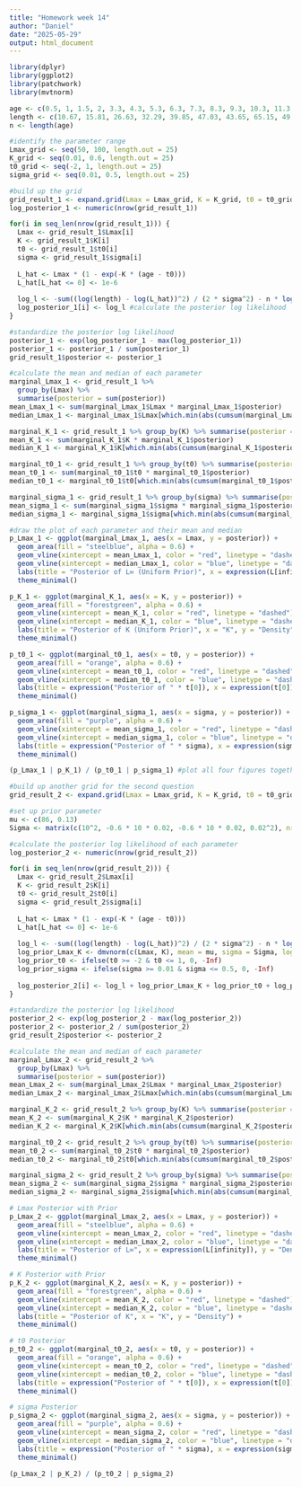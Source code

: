 ```yaml
---
title: "Homework week 14"
author: "Daniel"
date: "2025-05-29"
output: html_document
---
```


```r
library(dplyr)
library(ggplot2)
library(patchwork)
library(mvtnorm)
```

```r
age <- c(0.5, 1, 1.5, 2, 3.3, 4.3, 5.3, 6.3, 7.3, 8.3, 9.3, 10.3, 11.3, 12.3, 14)
length <- c(10.67, 15.81, 26.63, 32.29, 39.85, 47.03, 43.65, 65.15, 49.68, 53.97, 52.69, 55.98, 53.51, 61.32, 67.56)
n <- length(age)
```

```r
#identify the parameter range
Lmax_grid <- seq(50, 100, length.out = 25)
K_grid <- seq(0.01, 0.6, length.out = 25)
t0_grid <- seq(-2, 1, length.out = 25)
sigma_grid <- seq(0.01, 0.5, length.out = 25)
```

```r
#build up the grid
grid_result_1 <- expand.grid(Lmax = Lmax_grid, K = K_grid, t0 = t0_grid, sigma = sigma_grid)
log_posterior_1 <- numeric(nrow(grid_result_1))
```

```r
for(i in seq_len(nrow(grid_result_1))) {
  Lmax <- grid_result_1$Lmax[i]
  K <- grid_result_1$K[i]
  t0 <- grid_result_1$t0[i]
  sigma <- grid_result_1$sigma[i]
  
  L_hat <- Lmax * (1 - exp(-K * (age - t0)))
  L_hat[L_hat <= 0] <- 1e-6
  
  log_l <- -sum((log(length) - log(L_hat))^2) / (2 * sigma^2) - n * log(sigma)
  log_posterior_1[i] <- log_l #calculate the posterior log likelihood
}
```

```r
#standardize the posterior log likelihood
posterior_1 <- exp(log_posterior_1 - max(log_posterior_1))
posterior_1 <- posterior_1 / sum(posterior_1)
grid_result_1$posterior <- posterior_1
```

```r
#calculate the mean and median of each parameter
marginal_Lmax_1 <- grid_result_1 %>% 
  group_by(Lmax) %>% 
  summarise(posterior = sum(posterior))
mean_Lmax_1 <- sum(marginal_Lmax_1$Lmax * marginal_Lmax_1$posterior)
median_Lmax_1 <- marginal_Lmax_1$Lmax[which.min(abs(cumsum(marginal_Lmax_1$posterior) - 0.5))]

marginal_K_1 <- grid_result_1 %>% group_by(K) %>% summarise(posterior = sum(posterior))
mean_K_1 <- sum(marginal_K_1$K * marginal_K_1$posterior)
median_K_1 <- marginal_K_1$K[which.min(abs(cumsum(marginal_K_1$posterior) - 0.5))]

marginal_t0_1 <- grid_result_1 %>% group_by(t0) %>% summarise(posterior = sum(posterior))
mean_t0_1 <- sum(marginal_t0_1$t0 * marginal_t0_1$posterior)
median_t0_1 <- marginal_t0_1$t0[which.min(abs(cumsum(marginal_t0_1$posterior) - 0.5))]

marginal_sigma_1 <- grid_result_1 %>% group_by(sigma) %>% summarise(posterior = sum(posterior))
mean_sigma_1 <- sum(marginal_sigma_1$sigma * marginal_sigma_1$posterior)
median_sigma_1 <- marginal_sigma_1$sigma[which.min(abs(cumsum(marginal_sigma_1$posterior) - 0.5))]
```

```r
#draw the plot of each parameter and their mean and median
p_Lmax_1 <- ggplot(marginal_Lmax_1, aes(x = Lmax, y = posterior)) +
  geom_area(fill = "steelblue", alpha = 0.6) +
  geom_vline(xintercept = mean_Lmax_1, color = "red", linetype = "dashed") +
  geom_vline(xintercept = median_Lmax_1, color = "blue", linetype = "dashed") +
  labs(title = "Posterior of L∞ (Uniform Prior)", x = expression(L[infinity]), y = "Density") +
  theme_minimal()

p_K_1 <- ggplot(marginal_K_1, aes(x = K, y = posterior)) +
  geom_area(fill = "forestgreen", alpha = 0.6) +
  geom_vline(xintercept = mean_K_1, color = "red", linetype = "dashed") +
  geom_vline(xintercept = median_K_1, color = "blue", linetype = "dashed") +
  labs(title = "Posterior of K (Uniform Prior)", x = "K", y = "Density") +
  theme_minimal()

p_t0_1 <- ggplot(marginal_t0_1, aes(x = t0, y = posterior)) +
  geom_area(fill = "orange", alpha = 0.6) +
  geom_vline(xintercept = mean_t0_1, color = "red", linetype = "dashed") +
  geom_vline(xintercept = median_t0_1, color = "blue", linetype = "dashed") +
  labs(title = expression("Posterior of " * t[0]), x = expression(t[0]), y = "Density") +
  theme_minimal()

p_sigma_1 <- ggplot(marginal_sigma_1, aes(x = sigma, y = posterior)) +
  geom_area(fill = "purple", alpha = 0.6) +
  geom_vline(xintercept = mean_sigma_1, color = "red", linetype = "dashed") +
  geom_vline(xintercept = median_sigma_1, color = "blue", linetype = "dashed") +
  labs(title = expression("Posterior of " * sigma), x = expression(sigma), y = "Density") +
  theme_minimal()

(p_Lmax_1 | p_K_1) / (p_t0_1 | p_sigma_1) #plot all four figures together
```

```r
#build up another grid for the second question
grid_result_2 <- expand.grid(Lmax = Lmax_grid, K = K_grid, t0 = t0_grid, sigma = sigma_grid)

```

```r
#set up prior parameter
mu <- c(86, 0.13)
Sigma <- matrix(c(10^2, -0.6 * 10 * 0.02, -0.6 * 10 * 0.02, 0.02^2), nrow = 2)

```

```r
#calculate the posterior log likelihood of each parameter
log_posterior_2 <- numeric(nrow(grid_result_2))

for(i in seq_len(nrow(grid_result_2))) {
  Lmax <- grid_result_2$Lmax[i]
  K <- grid_result_2$K[i]
  t0 <- grid_result_2$t0[i]
  sigma <- grid_result_2$sigma[i]
  
  L_hat <- Lmax * (1 - exp(-K * (age - t0)))
  L_hat[L_hat <= 0] <- 1e-6
  
  log_l <- -sum((log(length) - log(L_hat))^2) / (2 * sigma^2) - n * log(sigma)
  log_prior_Lmax_K <- dmvnorm(c(Lmax, K), mean = mu, sigma = Sigma, log = TRUE)
  log_prior_t0 <- ifelse(t0 >= -2 & t0 <= 1, 0, -Inf)
  log_prior_sigma <- ifelse(sigma >= 0.01 & sigma <= 0.5, 0, -Inf)
  
  log_posterior_2[i] <- log_l + log_prior_Lmax_K + log_prior_t0 + log_prior_sigma
}
```

```r
#standardize the posterior log likelihood
posterior_2 <- exp(log_posterior_2 - max(log_posterior_2))
posterior_2 <- posterior_2 / sum(posterior_2)
grid_result_2$posterior <- posterior_2
```

```r
#calculate the mean and median of each parameter
marginal_Lmax_2 <- grid_result_2 %>% 
  group_by(Lmax) %>% 
  summarise(posterior = sum(posterior))
mean_Lmax_2 <- sum(marginal_Lmax_2$Lmax * marginal_Lmax_2$posterior)
median_Lmax_2 <- marginal_Lmax_2$Lmax[which.min(abs(cumsum(marginal_Lmax_2$posterior) - 0.5))]

marginal_K_2 <- grid_result_2 %>% group_by(K) %>% summarise(posterior = sum(posterior))
mean_K_2 <- sum(marginal_K_2$K * marginal_K_2$posterior)
median_K_2 <- marginal_K_2$K[which.min(abs(cumsum(marginal_K_2$posterior) - 0.5))]

marginal_t0_2 <- grid_result_2 %>% group_by(t0) %>% summarise(posterior = sum(posterior))
mean_t0_2 <- sum(marginal_t0_2$t0 * marginal_t0_2$posterior)
median_t0_2 <- marginal_t0_2$t0[which.min(abs(cumsum(marginal_t0_2$posterior) - 0.5))]

marginal_sigma_2 <- grid_result_2 %>% group_by(sigma) %>% summarise(posterior = sum(posterior))
mean_sigma_2 <- sum(marginal_sigma_2$sigma * marginal_sigma_2$posterior)
median_sigma_2 <- marginal_sigma_2$sigma[which.min(abs(cumsum(marginal_sigma_2$posterior) - 0.5))]
```

```r
# Lmax Posterior with Prior
p_Lmax_2 <- ggplot(marginal_Lmax_2, aes(x = Lmax, y = posterior)) +
  geom_area(fill = "steelblue", alpha = 0.6) +
  geom_vline(xintercept = mean_Lmax_2, color = "red", linetype = "dashed") +
  geom_vline(xintercept = median_Lmax_2, color = "blue", linetype = "dashed") +
  labs(title = "Posterior of L∞", x = expression(L[infinity]), y = "Density") +
  theme_minimal()

# K Posterior with Prior
p_K_2 <- ggplot(marginal_K_2, aes(x = K, y = posterior)) +
  geom_area(fill = "forestgreen", alpha = 0.6) +
  geom_vline(xintercept = mean_K_2, color = "red", linetype = "dashed") +
  geom_vline(xintercept = median_K_2, color = "blue", linetype = "dashed") +
  labs(title = "Posterior of K", x = "K", y = "Density") +
  theme_minimal()

# t0 Posterior
p_t0_2 <- ggplot(marginal_t0_2, aes(x = t0, y = posterior)) +
  geom_area(fill = "orange", alpha = 0.6) +
  geom_vline(xintercept = mean_t0_2, color = "red", linetype = "dashed") +
  geom_vline(xintercept = median_t0_2, color = "blue", linetype = "dashed") +
  labs(title = expression("Posterior of " * t[0]), x = expression(t[0]), y = "Density") +
  theme_minimal()

# sigma Posterior
p_sigma_2 <- ggplot(marginal_sigma_2, aes(x = sigma, y = posterior)) +
  geom_area(fill = "purple", alpha = 0.6) +
  geom_vline(xintercept = mean_sigma_2, color = "red", linetype = "dashed") +
  geom_vline(xintercept = median_sigma_2, color = "blue", linetype = "dashed") +
  labs(title = expression("Posterior of " * sigma), x = expression(sigma), y = "Density") +
  theme_minimal()

(p_Lmax_2 | p_K_2) / (p_t0_2 | p_sigma_2)
```
